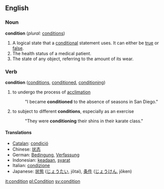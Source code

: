 ==English==

=== Noun ===
'''condition'''  (''plural:'' [[conditions]])
#A logical state that a [[conditional]] statement uses.  It can either be [[true]] or [[false]].
#The health status of a medical patient.
#The state of any object, referring to the amount of its wear.

===Verb===
'''condition'''  ([[conditions]], [[conditioned]], [[conditioning]])
#to undergo the process of [[acclimation]]
#:"I became '''conditioned''' to the absence of seasons in San Diego."
#to subject to different '''conditions''', especially as an exercise
#:"They were '''conditioning''' their shins in their karate class."

==== Translations ====
*[[Catalan]]: [[condició]]
*Chinese: [[状态]]
*German: [[Bedingung]], [[Verfassung]]
*Indonesian: [[ada|keadaan]], [[syarat]]
*Italian: [[condizione]]
*Japanese: [[状態]] ([[じょうたい]], jōtai), [[条件]] ([[じょうけん]], jōken)

[[it:condition]]
[[pl:Condition]]
[[sv:condition]]